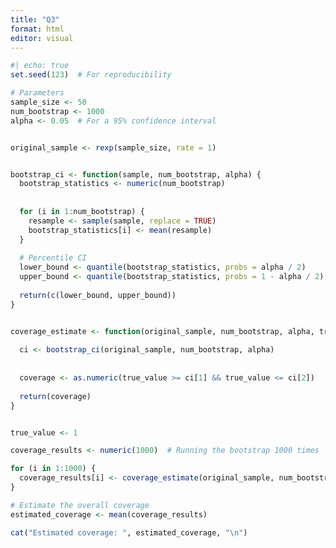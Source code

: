---
title: "Q3"
format: html
editor: visual
---

```{r}
#| echo: true
set.seed(123)  # For reproducibility

# Parameters
sample_size <- 50
num_bootstrap <- 1000
alpha <- 0.05  # For a 95% confidence interval


original_sample <- rexp(sample_size, rate = 1)


bootstrap_ci <- function(sample, num_bootstrap, alpha) {
  bootstrap_statistics <- numeric(num_bootstrap)
  
  
  for (i in 1:num_bootstrap) {
    resample <- sample(sample, replace = TRUE)
    bootstrap_statistics[i] <- mean(resample)  
  }
  
  # Percentile CI
  lower_bound <- quantile(bootstrap_statistics, probs = alpha / 2)
  upper_bound <- quantile(bootstrap_statistics, probs = 1 - alpha / 2)
  
  return(c(lower_bound, upper_bound))
}


coverage_estimate <- function(original_sample, num_bootstrap, alpha, true_value) {
  
  ci <- bootstrap_ci(original_sample, num_bootstrap, alpha)
  
  
  coverage <- as.numeric(true_value >= ci[1] && true_value <= ci[2])
  
  return(coverage)
}


true_value <- 1  

coverage_results <- numeric(1000)  # Running the bootstrap 1000 times

for (i in 1:1000) {
  coverage_results[i] <- coverage_estimate(original_sample, num_bootstrap, alpha, true_value)
}

# Estimate the overall coverage
estimated_coverage <- mean(coverage_results)

cat("Estimated coverage: ", estimated_coverage, "\n")

```
